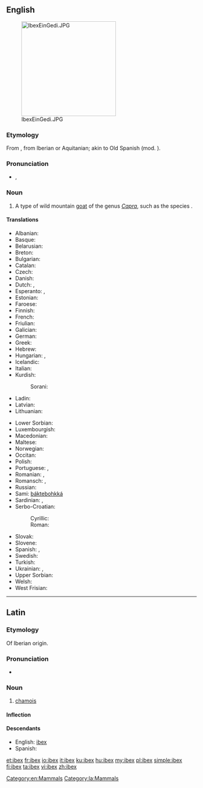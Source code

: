==English==
{{wikipedia}}
[[Image:IbexEinGedi.JPG|thumb|right|250px]]

===Etymology===
From {{etyl|la}} {{term|ibex|ībex|lang=la|chamois}}, from Iberian or Aquitanian; akin to Old Spanish {{term||bezerro|bull}} (mod. {{term||becerro|yearling}}).

===Pronunciation===
* {{IPA|/ˈaɪbɛks/}}, {{X-SAMPA|/"aIbEks/}}

===Noun===
{{en-noun|pl=ibex|pl2=ibexes|pl3=ibices}}

# A type of wild mountain [[goat]] of the genus ''[[Capra]]'', such as the species {{taxlink|Capra ibex|species}}.

====Translations====
{{trans-top|type of wild mountain goat}}
* Albanian: {{t-|sq|dhia e shkëmbinjve}}
* Basque: {{t-|eu|basahuntz}}
* Belarusian: {{t-|be|горны альпійскі казел}}
* Breton: {{t-|br|kragvouc’h an alpoù}}
* Bulgarian: {{t-|bg|козирог|tr=kozirog}}
* Catalan: {{t-|ca|cabra alpina|f}}
* Czech: {{t-|cs|kozorožec}}
* Danish: {{t-|da|stenbuk}}
* Dutch: {{t+|nl|steenbok|m}}, {{t-|nl|ibex|m}}
* Esperanto: {{t-|eo|ibekso}}, {{t-|eo|alpa kapro}}
* Estonian: {{t-|et|kaljukits}}
* Faroese: {{t-|fo|steingeit}}
* Finnish: {{t-|fi|vuorikauris}}
* French: {{t+|fr|bouquetin|m}}
* Friulian: {{tø|fur|stambec}}
* Galician: {{t-|gl|cabra montesa|f}}
* German: {{t+|de|Steinbock|m}}
* Greek: {{t+|el|αίγαγρος|m|tr=aígagros}}
* Hebrew: {{t+|he|יעל|m|tr=ya'él}}
* Hungarian: {{t+|hu|kőszáli kecske}}, {{t+|hu|vadkecske}}
* Icelandic: {{t+|is|fjallageit|f}}
* Italian: {{t+|it|stambecco|m}}
* Kurdish:
*: Sorani: {{t|ku|بزنه‌کێوی}}
* Ladin: {{tø|lad|stambech}}
* Latvian: {{t-|lv|kalnu āzis}}
* Lithuanian: {{t-|lt|ožiaragis}}
{{trans-mid}}
* Lower Sorbian: {{tø|dsb|kozyrožk}}
* Luxembourgish: {{t-|lb|Steebock|m}}
* Macedonian: {{t-|mk|козорог|tr=kozorog}}
* Maltese: {{t-|mt|mogħża tal-barr}}
* Norwegian: {{t-|no|steinbukk}}
* Occitan: {{t-|oc|cabra salvatja|f}}
* Polish: {{t-|pl|koziorożec}}
* Portuguese: {{t-|pt|cabra alpina|f}}, {{t-|pt|cabra brava|f}}
* Romanian: {{t-|ro|capra de stâncă}}, {{t-|ro|ibex}}
* Romansch: {{t-|rm|capricorn}}, {{t-|rm|stambutg}}
* Russian: {{t-|ru|горный альпийский козёл|m|tr=górnyj al'píjskij koz'ól}}
* Sami: [[báktebohkká]]
* Sardinian: {{t-|sc|craba de monti}}, {{t-|sc|istambeccu}}
* Serbo-Croatian:
*: Cyrillic: {{t-|sh|козорог|m}}
*: Roman: {{t-|sh|kozorog|m}}
* Slovak: {{t-|sk|kozorožec horský}}
* Slovene: {{t+|sl|kozorog|m}}
* Spanish: {{t+|es|íbice|m}}, {{t-|es|ibex|m}}
* Swedish: {{t-|sv|alpstenbock}}
* Turkish: {{t+|tr|dağ keçisi}}
* Ukrainian: {{t-|uk|гiрский альпiйский цап|tr=girskij al'pijskij cap}}, {{t-|uk|гiрский альпiйский козел|tr=girskij al'pijskij kozel}}
* Upper Sorbian: {{t-|hsb|kozoróžk}}
* Welsh: {{t-|cy|alpafr}}
* West Frisian: {{t-|fy|stienbok}}
{{trans-bottom}}

[[Category:en:Mammals]]

----

==Latin==

===Etymology===
Of Iberian origin.

===Pronunciation===
* {{a|Classical}} {{IPA|/ˈiː.beks/|lang=la}}

===Noun===
{{la-noun|ībex|ibicis|ībicis|m|third}}

# [[chamois]]

====Inflection====
{{la-decl-3rd|ibex|ībex|ibic|ībic}}

[[Category:la:Mammals]]

====Descendants====
* English: [[#English|ibex]]
* Spanish: {{l|es|íbice}}

[[et:ibex]]
[[fr:ibex]]
[[io:ibex]]
[[it:ibex]]
[[ku:ibex]]
[[hu:ibex]]
[[my:ibex]]
[[pl:ibex]]
[[simple:ibex]]
[[fi:ibex]]
[[ta:ibex]]
[[vi:ibex]]
[[zh:ibex]]